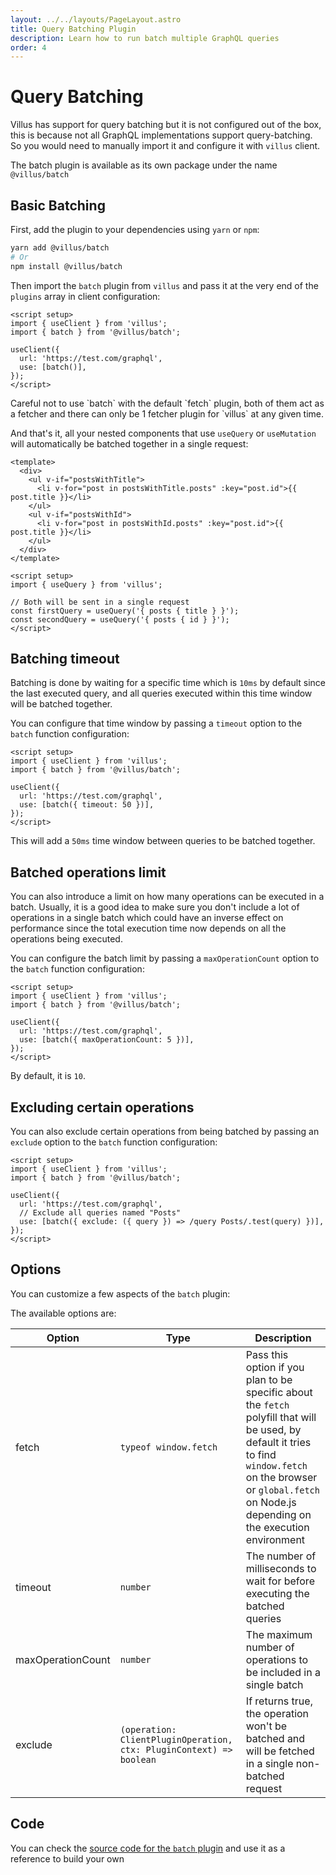 ```yaml
---
layout: ../../layouts/PageLayout.astro
title: Query Batching Plugin
description: Learn how to run batch multiple GraphQL queries
order: 4
---
```



# Query Batching

Villus has support for query batching but it is not configured out of the box, this is because not all GraphQL implementations support query-batching. So you would need to manually import it and configure it with `villus` client.

The batch plugin is available as its own package under the name `@villus/batch`

## Basic Batching

First, add the plugin to your dependencies using `yarn` or `npm`:

```bash
yarn add @villus/batch
# Or
npm install @villus/batch
```

Then import the `batch` plugin from `villus` and pass it at the very end of the `plugins` array in client configuration:

```vue
<script setup>
import { useClient } from 'villus';
import { batch } from '@villus/batch';

useClient({
  url: 'https://test.com/graphql',
  use: [batch()],
});
</script>
```

<DocTip type="danger">
  Careful not to use `batch` with the default `fetch` plugin, both of them act as a fetcher and there can only be 1
  fetcher plugin for `villus` at any given time.
</DocTip>

And that's it, all your nested components that use `useQuery` or `useMutation` will automatically be batched together in a single request:

```vue
<template>
  <div>
    <ul v-if="postsWithTitle">
      <li v-for="post in postsWithTitle.posts" :key="post.id">{{ post.title }}</li>
    </ul>
    <ul v-if="postsWithId">
      <li v-for="post in postsWithId.posts" :key="post.id">{{ post.title }}</li>
    </ul>
  </div>
</template>

<script setup>
import { useQuery } from 'villus';

// Both will be sent in a single request
const firstQuery = useQuery('{ posts { title } }');
const secondQuery = useQuery('{ posts { id } }');
</script>
```

## Batching timeout

Batching is done by waiting for a specific time which is `10ms` by default since the last executed query, and all queries executed within this time window will be batched together.

You can configure that time window by passing a `timeout` option to the `batch` function configuration:

```vue{7}
<script setup>
import { useClient } from 'villus';
import { batch } from '@villus/batch';

useClient({
  url: 'https://test.com/graphql',
  use: [batch({ timeout: 50 })],
});
</script>
```

This will add a `50ms` time window between queries to be batched together.

## Batched operations limit

You can also introduce a limit on how many operations can be executed in a batch. Usually, it is a good idea to make sure you don't include a lot of operations in a single batch which could have an inverse effect on performance since the total execution time now depends on all the operations being executed.

You can configure the batch limit by passing a `maxOperationCount` option to the `batch` function configuration:

```vue{7}
<script setup>
import { useClient } from 'villus';
import { batch } from '@villus/batch';

useClient({
  url: 'https://test.com/graphql',
  use: [batch({ maxOperationCount: 5 })],
});
</script>
```

By default, it is `10`.

## Excluding certain operations

You can also exclude certain operations from being batched by passing an `exclude` option to the `batch` function configuration:

```vue{7,8}
<script setup>
import { useClient } from 'villus';
import { batch } from '@villus/batch';

useClient({
  url: 'https://test.com/graphql',
  // Exclude all queries named "Posts"
  use: [batch({ exclude: ({ query }) => /query Posts/.test(query) })],
});
</script>
```

## Options

You can customize a few aspects of the `batch` plugin:

The available options are:

| Option            | Type                                                                | Description                                                                                                                                                                                                             |
| ----------------- | ------------------------------------------------------------------- | ----------------------------------------------------------------------------------------------------------------------------------------------------------------------------------------------------------------------- |
| fetch             | `typeof window.fetch`                                               | Pass this option if you plan to be specific about the `fetch` polyfill that will be used, by default it tries to find `window.fetch` on the browser or `global.fetch` on Node.js depending on the execution environment |
| timeout           | `number`                                                            | The number of milliseconds to wait for before executing the batched queries                                                                                                                                             |
| maxOperationCount | `number`                                                            | The maximum number of operations to be included in a single batch                                                                                                                                                       |
| exclude           | `(operation: ClientPluginOperation, ctx: PluginContext) => boolean` | If returns true, the operation won't be batched and will be fetched in a single non-batched request                                                                                                                     |

## Code

You can check the [source code for the `batch` plugin](https://github.com/logaretm/villus/blob/main/packages/batch/src/index.ts) and use it as a reference to build your own
